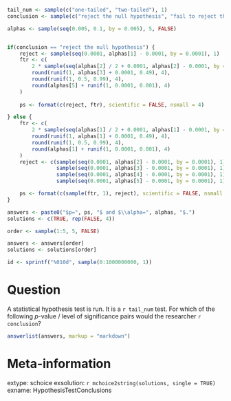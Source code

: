 ```r

tail_num <- sample(c("one-tailed", "two-tailed"), 1)
conclusion <- sample(c("reject the null hypothesis", "fail to reject the null hypothesis"), 1)

alphas <- sample(seq(0.005, 0.1, by = 0.005), 5, FALSE)


if(conclusion == "reject the null hypothesis") {
    reject <- sample(seq(0.0001, alphas[1] - 0.0001, by = 0.0001), 1)
    ftr <- c(
        2 * sample(seq(alphas[2] / 2 + 0.0001, alphas[2] - 0.0001, by = 0.0001), 1),
        round(runif(1, alphas[3] + 0.0001, 0.49), 4),
        round(runif(1, 0.5, 0.99), 4),
        round(alphas[5] + runif(1, 0.0001, 0.001), 4)
    )
    
    ps <- format(c(reject, ftr), scientific = FALSE, nsmall = 4)

} else {
    ftr <- c(
        2 * sample(seq(alphas[1] / 2 + 0.0001, alphas[1] - 0.0001, by = 0.0001), 1),
        round(runif(1, alphas[1] + 0.0001, 0.49), 4),
        round(runif(1, 0.5, 0.99), 4),
        round(alphas[1] + runif(1, 0.0001, 0.001), 4)
    )
    reject <- c(sample(seq(0.0001, alphas[2] - 0.0001, by = 0.0001), 1),
                sample(seq(0.0001, alphas[3] - 0.0001, by = 0.0001), 1),
                sample(seq(0.0001, alphas[4] - 0.0001, by = 0.0001), 1),
                sample(seq(0.0001, alphas[5] - 0.0001, by = 0.0001), 1))

    ps <- format(c(sample(ftr, 1), reject), scientific = FALSE, nsmall = 4)
}

answers <- paste0("$p=", ps, "$ and $\\alpha=", alphas, "$.")
solutions <- c(TRUE, rep(FALSE, 4))

order <- sample(1:5, 5, FALSE)

answers <- answers[order]
solutions <- solutions[order]

id <- sprintf("%010d", sample(0:1000000000, 1))

```

Question
========
A statistical hypothesis test is run. It is a `r tail_num` test. For which of the following $p$-value / level of significance pairs would the researcher `r conclusion`? 

```r
answerlist(answers, markup = "markdown")
```


Meta-information
================
extype: schoice
exsolution: `r mchoice2string(solutions, single = TRUE)`
exname: HypothesisTestConclusions
